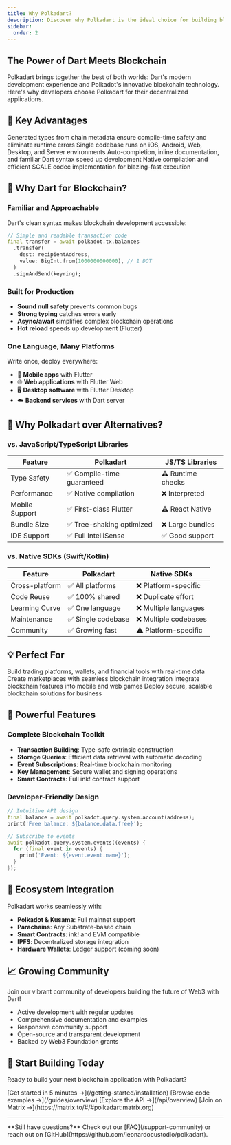 ```yaml
---
title: Why Polkadart?
description: Discover why Polkadart is the ideal choice for building blockchain applications with Dart and Flutter
sidebar:
  order: 2
---
```



## The Power of Dart Meets Blockchain

Polkadart brings together the best of both worlds: Dart's modern development experience and Polkadot's innovative blockchain technology. Here's why developers choose Polkadart for their decentralized applications.

## 🎯 Key Advantages

<CardGrid>
  <Card title="Type Safety First" icon="document">
    Generated types from chain metadata ensure compile-time safety and eliminate runtime errors
  </Card>
  <Card title="Cross-Platform Magic" icon="devices">
    Single codebase runs on iOS, Android, Web, Desktop, and Server environments
  </Card>
  <Card title="Developer Productivity" icon="rocket">
    Auto-completion, inline documentation, and familiar Dart syntax speed up development
  </Card>
  <Card title="Performance Optimized" icon="lightning">
    Native compilation and efficient SCALE codec implementation for blazing-fast execution
  </Card>
</CardGrid>

## 💙 Why Dart for Blockchain?

### Familiar and Approachable

Dart's clean syntax makes blockchain development accessible:

```dart
// Simple and readable transaction code
final transfer = await polkadot.tx.balances
  .transfer(
    dest: recipientAddress,
    value: BigInt.from(1000000000000), // 1 DOT
  )
  .signAndSend(keyring);
```

### Built for Production

- **Sound null safety** prevents common bugs
- **Strong typing** catches errors early
- **Async/await** simplifies complex blockchain operations
- **Hot reload** speeds up development (Flutter)

### One Language, Many Platforms

Write once, deploy everywhere:
- 📱 **Mobile apps** with Flutter
- 🌐 **Web applications** with Flutter Web
- 🖥 **Desktop software** with Flutter Desktop
- ☁️ **Backend services** with Dart server

## 🌟 Why Polkadart over Alternatives?

### vs. JavaScript/TypeScript Libraries

| Feature | Polkadart | JS/TS Libraries |
|---------|-----------|------------------|
| Type Safety | ✅ Compile-time guaranteed | ⚠️ Runtime checks |
| Performance | ✅ Native compilation | ❌ Interpreted |
| Mobile Support | ✅ First-class Flutter | ⚠️ React Native |
| Bundle Size | ✅ Tree-shaking optimized | ❌ Large bundles |
| IDE Support | ✅ Full IntelliSense | ✅ Good support |

### vs. Native SDKs (Swift/Kotlin)

| Feature | Polkadart | Native SDKs |
|---------|-----------|-------------|
| Cross-platform | ✅ All platforms | ❌ Platform-specific |
| Code Reuse | ✅ 100% shared | ❌ Duplicate effort |
| Learning Curve | ✅ One language | ❌ Multiple languages |
| Maintenance | ✅ Single codebase | ❌ Multiple codebases |
| Community | ✅ Growing fast | ⚠️ Platform-specific |

## 💡 Perfect For

<CardGrid>
  <Card title="DeFi Applications">
    Build trading platforms, wallets, and financial tools with real-time data
  </Card>
  <Card title="NFT Marketplaces">
    Create marketplaces with seamless blockchain integration
  </Card>
  <Card title="Gaming dApps">
    Integrate blockchain features into mobile and web games
  </Card>
  <Card title="Enterprise Solutions">
    Deploy secure, scalable blockchain solutions for business
  </Card>
</CardGrid>

## 🔧 Powerful Features

### Complete Blockchain Toolkit

- **Transaction Building**: Type-safe extrinsic construction
- **Storage Queries**: Efficient data retrieval with automatic decoding
- **Event Subscriptions**: Real-time blockchain monitoring
- **Key Management**: Secure wallet and signing operations
- **Smart Contracts**: Full ink! contract support

### Developer-Friendly Design

```dart
// Intuitive API design
final balance = await polkadot.query.system.account(address);
print('Free balance: ${balance.data.free}');

// Subscribe to events
await polkadot.query.system.events((events) {
  for (final event in events) {
    print('Event: ${event.event.name}');
  }
});
```

## 🌈 Ecosystem Integration

Polkadart works seamlessly with:

- **Polkadot & Kusama**: Full mainnet support
- **Parachains**: Any Substrate-based chain
- **Smart Contracts**: ink! and EVM compatible
- **IPFS**: Decentralized storage integration
- **Hardware Wallets**: Ledger support (coming soon)

## 📈 Growing Community

<Aside type="tip">
  Join our vibrant community of developers building the future of Web3 with Dart!
</Aside>

- Active development with regular updates
- Comprehensive documentation and examples
- Responsive community support
- Open-source and transparent development
- Backed by Web3 Foundation grants

## 🎯 Start Building Today

Ready to build your next blockchain application with Polkadart?

<CardGrid>
  <Card title="Quick Start" icon="rocket">
    [Get started in 5 minutes →](/getting-started/installation)
  </Card>
  <Card title="Examples" icon="open-book">
    [Browse code examples →](/guides/overview)
  </Card>
  <Card title="API Docs" icon="document">
    [Explore the API →](/api/overview)
  </Card>
  <Card title="Community" icon="group">
    [Join on Matrix →](https://matrix.to/#/#polkadart:matrix.org)
  </Card>
</CardGrid>

---

<Aside>
  **Still have questions?** Check out our [FAQ](/support-community) or reach out on [GitHub](https://github.com/leonardocustodio/polkadart).
</Aside>